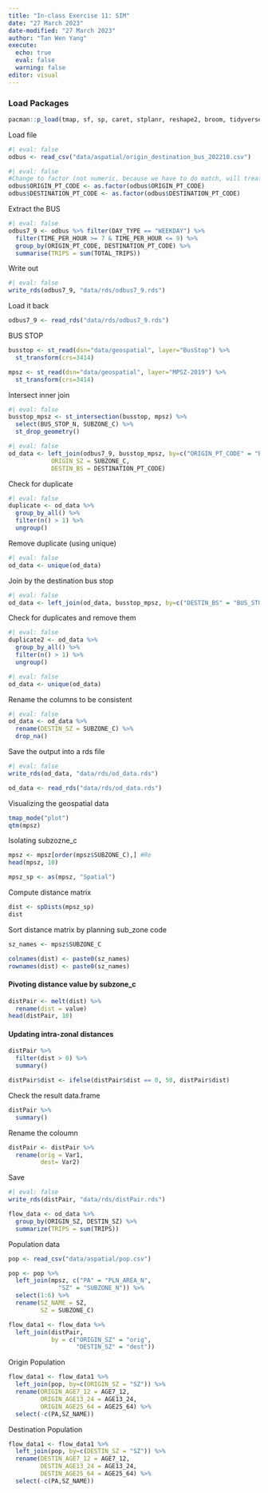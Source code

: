 ```yaml
---
title: "In-class Exercise 11: SIM"
date: "27 March 2023"
date-modified: "27 March 2023"
author: "Tan Wen Yang"
execute: 
  echo: true
  eval: false
  warning: false
editor: visual
---
```


### Load Packages

```r
pacman::p_load(tmap, sf, sp, caret, stplanr, reshape2, broom, tidyverse)
```

Load file

```r
#| eval: false
odbus <- read_csv("data/aspatial/origin_destination_bus_202210.csv")
```

```r
#| eval: false
#Change to factor (not numeric, because we have to do match, will treat as nominal scale data)
odbus$ORIGIN_PT_CODE <- as.factor(odbus$ORIGIN_PT_CODE)
odbus$DESTINATION_PT_CODE <- as.factor(odbus$DESTINATION_PT_CODE)
```

Extract the BUS

```r
#| eval: false
odbus7_9 <- odbus %>% filter(DAY_TYPE == "WEEKDAY") %>%
  filter(TIME_PER_HOUR >= 7 & TIME_PER_HOUR <= 9) %>%
  group_by(ORIGIN_PT_CODE, DESTINATION_PT_CODE) %>%
  summarise(TRIPS = sum(TOTAL_TRIPS))
```

Write out

```r
#| eval: false
write_rds(odbus7_9, "data/rds/odbus7_9.rds")
```

Load it back

```r
odbus7_9 <- read_rds("data/rds/odbus7_9.rds")
```

BUS STOP

```r
busstop <- st_read(dsn="data/geospatial", layer="BusStop") %>%
  st_transform(crs=3414)

```

```r
mpsz <- st_read(dsn="data/geospatial", layer="MPSZ-2019") %>%
  st_transform(crs=3414)
```

Intersect inner join

```r
#| eval: false
busstop_mpsz <- st_intersection(busstop, mpsz) %>%
  select(BUS_STOP_N, SUBZONE_C) %>%
  st_drop_geometry()
```

```r
#| eval: false
od_data <- left_join(odbus7_9, busstop_mpsz, by=c("ORIGIN_PT_CODE" = "BUS_STOP_N")) %>% rename(ORIGIN_BS = ORIGIN_PT_CODE,
            ORIGIN_SZ = SUBZONE_C,
            DESTIN_BS = DESTINATION_PT_CODE) 
```

Check for duplicate

```r
#| eval: false
duplicate <- od_data %>%
  group_by_all() %>%
  filter(n() > 1) %>%
  ungroup()
```

Remove duplicate (using unique)

```r
#| eval: false
od_data <- unique(od_data)
```

Join by the destination bus stop

```r
#| eval: false
od_data <- left_join(od_data, busstop_mpsz, by=c("DESTIN_BS" = "BUS_STOP_N"))
```

Check for duplicates and remove them

```r
#| eval: false
duplicate2 <- od_data %>%
  group_by_all() %>%
  filter(n() > 1) %>%
  ungroup()
```

```r
#| eval: false
od_data <- unique(od_data)
```

Rename the columns to be consistent

```r
#| eval: false
od_data <- od_data %>%
  rename(DESTIN_SZ = SUBZONE_C) %>%
  drop_na()
```

Save the output into a rds file

```r
#| eval: false
write_rds(od_data, "data/rds/od_data.rds")
```

```r
od_data <- read_rds("data/rds/od_data.rds")
```

Visualizing the geospatial data

```r
tmap_mode("plot")
qtm(mpsz)
```

Isolating subzozne_c

```r
mpsz <- mpsz[order(mpsz$SUBZONE_C),] #Re
head(mpsz, 10)
```

```r
mpsz_sp <- as(mpsz, "Spatial")
```

Compute distance matrix

```r
dist <- spDists(mpsz_sp)
dist
```

Sort distance matrix by planning sub_zone code

```r
sz_names <- mpsz$SUBZONE_C
```

```r
colnames(dist) <- paste0(sz_names)
rownames(dist) <- paste0(sz_names)
```

#### Pivoting distance value by subzone_c

```r
distPair <- melt(dist) %>%
  rename(dist = value)
head(distPair, 10)
```

#### Updating intra-zonal distances

```r
distPair %>%
  filter(dist > 0) %>%
  summary()
```

```r
distPair$dist <- ifelse(distPair$dist == 0, 50, distPair$dist)
```

Check the result data.frame

```r
distPair %>%
  summary()
```

Rename the coloumn

```r
distPair <- distPair %>%
  rename(orig = Var1,
         dest= Var2)
```

Save

```r
#| eval: false
write_rds(distPair, "data/rds/distPair.rds")
```

```r
flow_data <- od_data %>%
  group_by(ORIGIN_SZ, DESTIN_SZ) %>%
  summarize(TRIPS = sum(TRIPS))
```

Population data

```r
pop <- read_csv("data/aspatial/pop.csv")
```

```r
pop <- pop %>%
  left_join(mpsz, c("PA" = "PLN_AREA_N",
              "SZ" = "SUBZONE_N")) %>%
  select(1:6) %>%
  rename(SZ_NAME = SZ,
         SZ = SUBZONE_C)
```

```r
flow_data1 <- flow_data %>%
  left_join(distPair,
            by = c("ORIGIN_SZ" = "orig",
                   "DESTIN_SZ" = "dest"))
```

Origin Population

```r
flow_data1 <- flow_data1 %>%
  left_join(pop, by=c(ORIGIN_SZ = "SZ")) %>%
  rename(ORIGIN_AGE7_12 = AGE7_12,
         ORIGIN_AGE13_24 = AGE13_24,
         ORIGIN_AGE25_64 = AGE25_64) %>%
  select(-c(PA,SZ_NAME))
```

Destination Population

```r
flow_data1 <- flow_data1 %>%
  left_join(pop, by=c(DESTIN_SZ = "SZ")) %>%
  rename(DESTIN_AGE7_12 = AGE7_12,
         DESTIN_AGE13_24 = AGE13_24,
         DESTIN_AGE25_64 = AGE25_64) %>%
  select(-c(PA,SZ_NAME))
```

